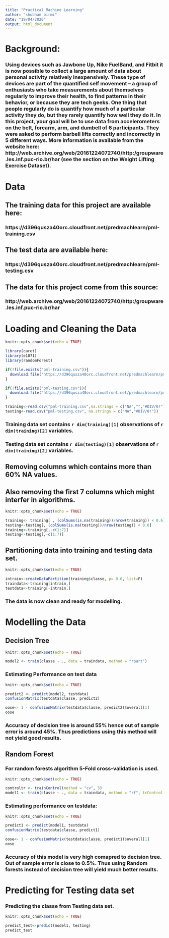 ```yaml
---
title: "Practical Machine Learning"
author: "shubham birmi"
date: "19/04/2020"
output: html_document
---
```


# Background:
### Using devices such as Jawbone Up, Nike FuelBand, and Fitbit it is now possible to collect a large amount of data about personal activity relatively inexpensively. These type of devices are part of the quantified self movement – a group of enthusiasts who take measurements about themselves regularly to improve their health, to find patterns in their behavior, or because they are tech geeks. One thing that people regularly do is quantify how much of a particular activity they do, but they rarely quantify how well they do it. In this project, your goal will be to use data from accelerometers on the belt, forearm, arm, and dumbell of 6 participants. They were asked to perform barbell lifts correctly and incorrectly in 5 different ways. More information is available from the website here: http://web.archive.org/web/20161224072740/http:/groupware.les.inf.puc-rio.br/har (see the section on the Weight Lifting Exercise Dataset).

# Data

## The training data for this project are available here:
### https://d396qusza40orc.cloudfront.net/predmachlearn/pml-training.csv

## The test data are available here:
### https://d396qusza40orc.cloudfront.net/predmachlearn/pml-testing.csv

## The data for this project come from this source: 
### http://web.archive.org/web/20161224072740/http:/groupware.les.inf.puc-rio.br/har

# Loading and Cleaning the Data

```r
knitr::opts_chunk$set(echo = TRUE)

library(caret)
library(e1071)
library(randomForest)

if(!file.exists("pml-training.csv")){
  download.file("https://d396qusza40orc.cloudfront.net/predmachlearn/pml-training.csv", "pml-training.csv")
}

if(!file.exists("pml-testing.csv")){
  download.file("https://d396qusza40orc.cloudfront.net/predmachlearn/pml-testing.csv", "pml-testing.csv")
}

training<-read.csv("pml-training.csv",na.strings = c("NA","","#DIV/0!"))
testing<-read.csv("pml-testing.csv", na.strings = c("NA","#DIV/0!"))

```

### Training data set contains `r dim(training)[1]` observations of `r dim(training)[2]` variables. 
### Testing data set contains `r dim(testing)[1]` observations of `r dim(training)[2]` variables.

## Removing columns which contains more than 60% NA values.
## Also removing the first 7 columns which might interfer in algorithms.

```r
knitr::opts_chunk$set(echo = TRUE)

training<- training[ , (colSums(is.na(training))/nrow(training)) < 0.6]
testing<-testing[, (colSums(is.na(testing))/nrow(testing)) < 0.6]
training<-training[,-c(1:7)]
testing<-testing[,-c(1:7)]

```

## Partitioning data into training and testing data set.

```r
knitr::opts_chunk$set(echo = TRUE)

intrain<-createDataPartition(training$classe, p= 0.6, list=F)
traindata<-training[intrain,]
testdata<-training[-intrain,]


```

### The data is now clean and ready for modelling.


# Modelling the Data

## Decision Tree

```r
knitr::opts_chunk$set(echo = TRUE)

model2 <- train(classe ~ ., data = traindata, method = "rpart")

```

### Estimating Performance on test data

```r
knitr::opts_chunk$set(echo = TRUE)

predict2 <- predict(model2, testdata)
confusionMatrix(testdata$classe, predict2)

oose<- 1 - confusionMatrix(testdata$classe, predict2)$overall[1]
oose

```

### Accuracy of decision tree is around 55% hence out of sample error is around 45%. Thus predictions using this method will not yield good results.

## Random Forest

### For random forests algorithm 5-Fold cross-validation is used.

```r
knitr::opts_chunk$set(echo = TRUE)

controltr <- trainControl(method = "cv", 5)
model1 <- train(classe ~ ., data = traindata, method = "rf", trControl = controltr, ntree = 250)


```

### Estimating performance on testdata:

```r
knitr::opts_chunk$set(echo = TRUE)

predict1 <- predict(model1, testdata)
confusionMatrix(testdata$classe, predict1)

oose<- 1 - confusionMatrix(testdata$classe, predict1)$overall[1]
oose

```

### Accuracy of this model is very high comapred to decision tree. Out of sample error is close to 0.5%. Thus using Random forests instead of decision tree will yield much better results.


# Predicting for Testing data set

### Predicting the classe from Testing data set.

```r
knitr::opts_chunk$set(echo = TRUE)

predict_test<-predict(model1, testing)
predict_test

```




